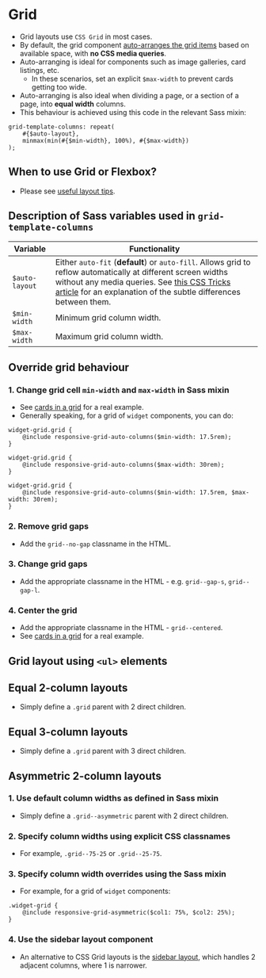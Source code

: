 
<Meta of={Grid} />

# Grid
- Grid layouts use `CSS Grid` in most cases.
- By default, the grid component [auto-arranges the grid items](https://css-tricks.com/look-ma-no-media-queries-responsive-layouts-using-css-grid/) based on available space, with **no CSS media queries**.
- Auto-arranging is ideal for components such as image galleries, card listings, etc.
    - In these scenarios, set an explicit `$max-width` to prevent cards getting too wide.
- Auto-arranging is also ideal when dividing a page, or a section of a page, into **equal width** columns.
- This behaviour is achieved using this code in the relevant Sass mixin:
```
grid-template-columns: repeat(
    #{$auto-layout},
    minmax(min(#{$min-width}, 100%), #{$max-width})
);
```

<Canvas of={Grid.Grid} />
<Controls of={Grid.Grid} />

## When to use Grid or Flexbox?
- Please see [useful layout tips](/docs/layout-useful-layout-tips--docs).

## Description of Sass variables used in `grid-template-columns`

Variable | Functionality
--- | ---
`$auto-layout` | Either `auto-fit` (**default**) or `auto-fill`. Allows grid to reflow automatically at different screen widths without any media queries. See [this CSS Tricks article](https://css-tricks.com/auto-sizing-columns-css-grid-auto-fill-vs-auto-fit/) for an explanation of the subtle differences between them.
`$min-width` | Minimum grid column width.
`$max-width` | Maximum grid column width.


## Override grid behaviour

### 1. Change grid cell `min-width` and `max-width` in Sass mixin
- See [cards in a grid](/story/components-cards--card-grid) for a real example.
- Generally speaking, for a grid of `widget` components, you can do:
```
widget-grid.grid {
    @include responsive-grid-auto-columns($min-width: 17.5rem);
}
```
```
widget-grid.grid {
    @include responsive-grid-auto-columns($max-width: 30rem);
}
```
```
widget-grid.grid {
    @include responsive-grid-auto-columns($min-width: 17.5rem, $max-width: 30rem);
}
```

### 2. Remove grid gaps
- Add the `grid--no-gap` classname in the HTML.

### 3. Change grid gaps
- Add the appropriate classname in the HTML - e.g. `grid--gap-s`, `grid--gap-l`.

### 4. Center the grid
- Add the appropriate classname in the HTML - `grid--centered`.
- See [cards in a grid](/story/components-cards--card-grid) for a real example.

## Grid layout using `<ul>` elements

<Canvas of={Grid.GridList} />
<Controls of={Grid.GridList} />

## Equal 2-column layouts
- Simply define a `.grid` parent with 2 direct children.

<Canvas of={Grid.Grid2EqualCols} />
<Controls of={Grid.Grid2EqualCols} />

## Equal 3-column layouts
- Simply define a `.grid` parent with 3 direct children.

<Canvas of={Grid.Grid3EqualCols} />
<Controls of={Grid.Grid3EqualCols} />

## Asymmetric 2-column layouts
### 1. Use default column widths as defined in Sass mixin
- Simply define a `.grid--asymmetric` parent with 2 direct children.

### 2. Specify column widths using explicit CSS classnames
- For example, `.grid--75-25` or `.grid--25-75`.

### 3. Specify column width overrides using the Sass mixin
- For example, for a grid of `widget` components:
```
.widget-grid {
    @include responsive-grid-asymmetric($col1: 75%, $col2: 25%);
}
```

<Canvas of={Grid.GridAsymmetric} />
<Controls of={Grid.GridAsymmetric} />

### 4. Use the sidebar layout component
- An alternative to CSS Grid layouts is the [sidebar layout](/story/layout-sidebar--sidebar), which handles 2 adjacent columns, where 1 is narrower.
